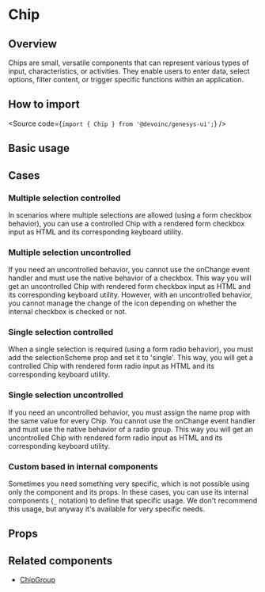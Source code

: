 

<Meta of={Stories} />

# Chip

## Overview

Chips are small, versatile components that can represent various types of input, characteristics, or activities.
They enable users to enter data, select options, filter content, or trigger specific functions within an application.

## How to import

<Source code={`import { Chip } from '@devoinc/genesys-ui';`} />

## Basic usage

<Canvas of={Stories.Base} />

## Cases

### Multiple selection controlled

In scenarios where multiple selections are allowed (using a form checkbox behavior), you can use a controlled Chip with a rendered form checkbox input as HTML and its corresponding keyboard utility.

<Canvas of={Stories.MultipleControlled} />

### Multiple selection uncontrolled

If you need an uncontrolled behavior, you cannot use the onChange event handler and must use the native behavior of a checkbox.
This way you will get an uncontrolled Chip with rendered form checkbox input as HTML and its corresponding keyboard utility.
However, with an uncontrolled behavior, you cannot manage the change of the icon depending on whether the internal checkbox is checked or not.

<Canvas of={Stories.MultipleUncontrolled} />

### Single selection controlled

When a single selection is required (using a form radio behavior), you must add the selectionScheme prop and set it to 'single'.
This way, you will get a controlled Chip with rendered form radio input as HTML and its corresponding keyboard utility.

<Canvas of={Stories.SingleControlled} />

### Single selection uncontrolled

If you need an uncontrolled behavior, you must assign the name prop with the same value for every Chip.
You cannot use the onChange event handler and must use the native behavior of a radio group.
This way you will get an uncontrolled Chip with rendered form radio input as HTML and its corresponding keyboard utility.

<Canvas of={Stories.SingleUncontrolled} />

### Custom based in internal components

Sometimes you need something very specific, which is not possible using only the component and its props.
In these cases, you can use its internal components (`_` notation) to define that specific usage.
We don't recommend this usage, but anyway it's available for very specific needs.

<Canvas of={Stories.Custom} />

## Props

<ArgTypes of={Stories} />

## Related components

- [ChipGroup](?path=/story/components-core-form-chipgroup--base)
